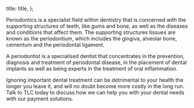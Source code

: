 

  title: title,
};


Periodontics is a specialist field within dentistry that is concerned with the supporting structures of teeth, like gums and bone, as well as the diseases and conditions that affect them. The supporting structures tissues are known as the periodontium, which includes the gingiva, alveolar bone, cementum and the periodontal ligament.

A periodontist is a specialised dentist that concentrates in the prevention, diagnosis and treatment of periodontal disease, in the placement of dental implants as well as being experts in the treatment of oral inflammation.

Ignoring important dental treatment can be detrimental to your health the longer you leave it, and will no doubt become more costly in the long run. Talk to TLC today to discuss how we can help you with your dental needs with our payment solutions.
